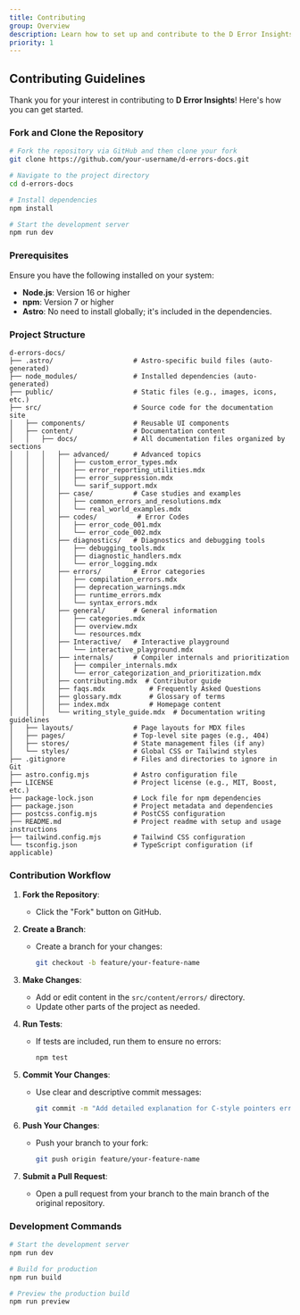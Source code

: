 ```yaml
---
title: Contributing
group: Overview
description: Learn how to set up and contribute to the D Error Insights documentation site.
priority: 1
---
```


## Contributing Guidelines

Thank you for your interest in contributing to **D Error Insights**! Here's how you can get started.

### Fork and Clone the Repository

```bash
# Fork the repository via GitHub and then clone your fork
git clone https://github.com/your-username/d-errors-docs.git

# Navigate to the project directory
cd d-errors-docs

# Install dependencies
npm install

# Start the development server
npm run dev
```

### Prerequisites

Ensure you have the following installed on your system:
- **Node.js**: Version 16 or higher
- **npm**: Version 7 or higher
- **Astro**: No need to install globally; it's included in the dependencies.

### Project Structure

```
d-errors-docs/
├── .astro/                    # Astro-specific build files (auto-generated)
├── node_modules/              # Installed dependencies (auto-generated)
├── public/                    # Static files (e.g., images, icons, etc.)
├── src/                       # Source code for the documentation site
│   ├── components/            # Reusable UI components
│   ├── content/               # Documentation content
│   │   ├── docs/              # All documentation files organized by sections
│   │   │   ├── advanced/      # Advanced topics
│   │   │   │   ├── custom_error_types.mdx
│   │   │   │   ├── error_reporting_utilities.mdx
│   │   │   │   ├── error_suppression.mdx
│   │   │   │   └── sarif_support.mdx
│   │   │   ├── case/          # Case studies and examples
│   │   │   │   ├── common_errors_and_resolutions.mdx
│   │   │   │   └── real_world_examples.mdx
│   │   │   ├── codes/          # Error Codes
│   │   │   │   ├── error_code_001.mdx
│   │   │   │   └── error_code_002.mdx
│   │   │   ├── diagnostics/   # Diagnostics and debugging tools
│   │   │   │   ├── debugging_tools.mdx
│   │   │   │   ├── diagnostic_handlers.mdx
│   │   │   │   └── error_logging.mdx
│   │   │   ├── errors/        # Error categories
│   │   │   │   ├── compilation_errors.mdx
│   │   │   │   ├── deprecation_warnings.mdx
│   │   │   │   ├── runtime_errors.mdx
│   │   │   │   └── syntax_errors.mdx
│   │   │   ├── general/       # General information
│   │   │   │   ├── categories.mdx
│   │   │   │   ├── overview.mdx
│   │   │   │   └── resources.mdx
│   │   │   ├── Interactive/   # Interactive playground
│   │   │   │   └── interactive_playground.mdx
│   │   │   ├── internals/     # Compiler internals and prioritization
│   │   │   │   ├── compiler_internals.mdx
│   │   │   │   └── error_categorization_and_prioritization.mdx
│   │   │   ├── contributing.mdx  # Contributor guide
│   │   │   ├── faqs.mdx           # Frequently Asked Questions
│   │   │   ├── glossary.mdx       # Glossary of terms
│   │   │   ├── index.mdx          # Homepage content
│   │   │   └── writing_style_guide.mdx  # Documentation writing guidelines
│   ├── layouts/               # Page layouts for MDX files
│   ├── pages/                 # Top-level site pages (e.g., 404)
│   ├── stores/                # State management files (if any)
│   └── styles/                # Global CSS or Tailwind styles
├── .gitignore                 # Files and directories to ignore in Git
├── astro.config.mjs           # Astro configuration file
├── LICENSE                    # Project license (e.g., MIT, Boost, etc.)
├── package-lock.json          # Lock file for npm dependencies
├── package.json               # Project metadata and dependencies
├── postcss.config.mjs         # PostCSS configuration
├── README.md                  # Project readme with setup and usage instructions
├── tailwind.config.mjs        # Tailwind CSS configuration
└── tsconfig.json              # TypeScript configuration (if applicable)
```

### Contribution Workflow

1. **Fork the Repository**:
   - Click the "Fork" button on GitHub.

2. **Create a Branch**:
   - Create a branch for your changes:
     ```bash
     git checkout -b feature/your-feature-name
     ```

3. **Make Changes**:
   - Add or edit content in the `src/content/errors/` directory.
   - Update other parts of the project as needed.

4. **Run Tests**:
   - If tests are included, run them to ensure no errors:
     ```bash
     npm test
     ```

5. **Commit Your Changes**:
   - Use clear and descriptive commit messages:
     ```bash
     git commit -m "Add detailed explanation for C-style pointers error"
     ```

6. **Push Your Changes**:
   - Push your branch to your fork:
     ```bash
     git push origin feature/your-feature-name
     ```

7. **Submit a Pull Request**:
   - Open a pull request from your branch to the main branch of the original repository.

### Development Commands

```bash
# Start the development server
npm run dev

# Build for production
npm run build

# Preview the production build
npm run preview
```
